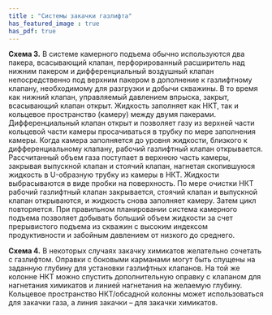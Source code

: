 ```yaml
---
title : "Системы закачки газлифта"
has_featured_image : true
has_pdf: true
---
```


**Схема 3.**
В системе камерного подъема обычно используются два пакера, всасывающий клапан, перфорированный расширитель над нижним пакером и дифференциальный воздушный клапан непосредственно под верхним пакером в дополнение к газлифтному клапану, необходимому для разгрузки и добычи скважины.
В то время как нижний клапан, управляемый давлением впрыска, закрыт, всасывающий клапан открыт. Жидкость заполняет как НКТ, так и кольцевое пространство (камеру) между двумя пакерами. Дифференциальный клапан открыт и позволяет газу из верхней части кольцевой части камеры просачиваться в трубку по мере заполнения камеры. Когда камера заполняется до уровня жидкости, близкого к дифференциальному клапану, рабочий газлифтный клапан открывается. Рассчитанный объем газа поступает в верхнюю часть камеры, закрывая выпускной клапан и стоячий клапан, нагнетая скопившуюся жидкость в U-образную трубку из камеры в НКТ. Жидкости выбрасываются в виде пробки на поверхность. По мере очистки НКТ рабочий газлифтный клапан закрывается, стоячий клапан и выпускной клапан открываются, и жидкость снова заполняет камеру. Затем цикл повторяется.
При правильном планировании система камерного подъема позволяет добывать больший объем жидкости за счет прерывистого подъема из скважин с высоким индексом продуктивности и забойным давлением от низкого до среднего.

**Схема 4.**
В некоторых случаях закачку химикатов желательно сочетать с газлифтом. Оправки с боковыми карманами могут быть спущены на заданную глубину для установки газлифтных клапанов. На той же колонне НКТ можно спустить дополнительную оправку с клапаном для нагнетания химикатов и линией нагнетания на желаемую глубину. Кольцевое пространство НКТ/обсадной колонны может использоваться для закачки газа, а линия закачки – для закачки химикатов.